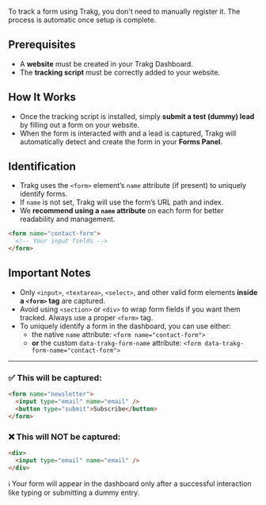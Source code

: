 
To track a form using Trakg, you don't need to manually register it. The process is automatic once setup is complete.

## Prerequisites

- A **website** must be created in your Trakg Dashboard.
- The **tracking script** must be correctly added to your website.

## How It Works

- Once the tracking script is installed, simply **submit a test (dummy) lead** by filling out a form on your website.
- When the form is interacted with and a lead is captured, Trakg will automatically detect and create the form in your **Forms Panel**.

## Identification

- Trakg uses the `<form>` element’s `name` attribute (if present) to uniquely identify forms.
- If `name` is not set, Trakg will use the form’s URL path and index.
- We **recommend using a `name` attribute** on each form for better readability and management.

```html
<form name="contact-form">
  <!-- Your input fields -->
</form>
```
## Important Notes

- Only `<input>`, `<textarea>`, `<select>`, and other valid form elements **inside a `<form>` tag** are captured.
- Avoid using `<section>` or `<div>` to wrap form fields if you want them tracked. Always use a proper `<form>` tag.
- To uniquely identify a form in the dashboard, you can use either:
  - the native `name` attribute: `<form name="contact-form">`  
  - **or** the custom `data-trakg-form-name` attribute: `<form data-trakg-form-name="contact-form">`

---

### ✅ This **will be captured**:

```html
<form name="newsletter">
  <input type="email" name="email" />
  <button type="submit">Subscribe</button>
</form>
```

### ❌ This will NOT be captured:
```html
<div>
  <input type="email" name="email" />
</div>
```
ℹ️ Your form will appear in the dashboard only after a successful interaction like typing or submitting a dummy entry.



